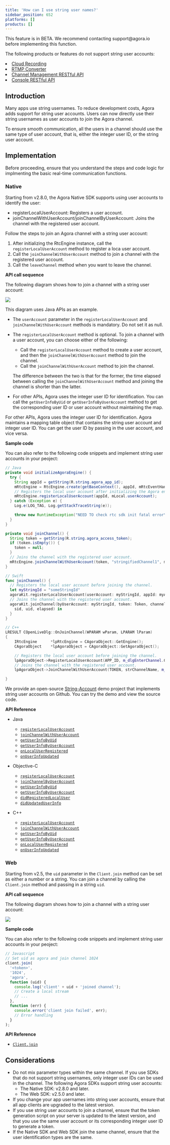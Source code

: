 ```yaml
---
title: 'How can I use string user names?'
sidebar_position: 652
platforms: []
products: []
---
```


<div class="alert warning">
  This feature is in BETA. We recommend contacting support@agora.io before
  implementing this function.
  <p>
    The following products or features do not support string user accounts:
    <li>
      <a href="../../cloud-recording/overview/product-overview">
        Cloud Recording
      </a>
    </li>
    <li>
      <a href="../../interactive-live-streaming/overview/product-overview">
        RTMP Converter
      </a>
    </li>
    <li>
      <a href="../../video-calling/reference/channel-management-rest-api">
        Channel Management RESTful API
      </a>
    </li>
    <li>
      <a href="../../video-calling/reference/agora-console-rest-api">
        Console RESTful API
      </a>
    </li>
  </p>
</div>

## Introduction

Many apps use string usernames. To reduce development costs, Agora adds support for string user accounts. Users can now directly use their string usernames as user accounts to join the Agora channel.

To ensure smooth communication, all the users in a channel should use the same type of user account, that is, either the integer user ID, or the string user account.

## Implementation

Before proceeding, ensure that you understand the steps and code logic for implmenting the basic real-time communication functions.

### Native

Starting from v2.8.0, the Agora Native SDK supports using user accounts to identify the user:

- registerLocalUserAccount: Registers a user account.
- joinChannelWithUserAccount/joinChannelByUserAccount: Joins the channel with the registered user account.

Follow the steps to join an Agora channel with a string user account:

1. After initializing the RtcEngine instance, call the `registerLocalUserAccount` method to register a loca user account.
2. Call the `joinChannelWithUserAccount` method to join a channel with the registered user account.
3. Call the `leaveChannel` method when you want to leave the channel.

**API call sequence**

The following diagram shows how to join a channel with a string user account:

![](https://web-cdn.agora.io/docs-files/1568711868522)

<div class="alert note">This diagram uses Java APIs as an example. </div>

- The `userAccount` parameter in the `registerLocalUserAccount` and `joinChannelWithUserAccount` methods is mandatory. Do not set it as null.
- The `registerLocalUserAccount` method is optional. To join a channel with a user account, you can choose either of the following:

  - Call the `registerLocalUserAccount` method to create a user account, and then the `joinChannelWithUserAccount` method to join the channel.
  - Call the `joinChannelWithUserAccount` method to join the channel.

  The difference between the two is that for the former, the time elapsed between calling the `joinChannelWithUserAccount` method and joining the channel is shorter than the latter.

- For other APIs, Agora uses the integer user ID for identification. You can call the `getUserInfoByUid` or `getUserInfoByUserAccount` method to get the corresponding user ID or user account without maintaining the map.

For other APIs, Agora uses the integer user ID for identification. Agora maintains a mapping table object that contains the string user account and integer user ID. You can get the user ID by passing in the user account, and vice versa.

**Sample code**

You can also refer to the following code snippets and implement string user accounts in your peoject:

```java
// Java
private void initializeAgoraEngine() {
  try {
    String appId = getString(R.string.agora_app_id);
    mRtcEngine = RtcEngine.create(getBaseContext(), appId, mRtcEventHandler);
    // Registers the local user account after initializing the Agora engine and before joining the channel.
    mRtcEngine.registerLocalUserAccount(appId, mLocal.userAccount);
  } catch (Exception e) {
    Log.e(LOG_TAG, Log.getStackTraceString(e));

    throw new RuntimeException("NEED TO check rtc sdk init fatal error\n" + Log.getStackTraceString(e));
  }
}

private void joinChannel() {
  String token = getString(R.string.agora_access_token);
  if (token.isEmpty()) {
    token = null;
  }
  // Joins the channel with the registered user account.
  mRtcEngine.joinChannelWithUserAccount(token, "stringifiedChannel1", mLocal.userAccount);
}
```

```swift
// Swift
func joinChannel() {
  // Registers the local user account before joining the channel.
  let myStringId = "someStringId"
  agoraKit.registerLocalUserAccount(userAccount: myStringId, appId: myAppId)
  // Joins the channel with the registered user account.
  agoraKit.joinChannel(byUserAccount: myStringId, token: Token, channelId: "demoChannel1") {
    sid, uid, elapsed) in
  }
}
```

```cpp
// C++
LRESULT COpenLiveDlg::OnJoinChannel(WPARAM wParam, LPARAM lParam)
{
	IRtcEngine		*lpRtcEngine = CAgoraObject::GetEngine();
	CAgoraObject	*lpAgoraObject = CAgoraObject::GetAgoraObject();

	// Registers the local user account before joining the channel.
	lpAgoraObject->RegisterLocalUserAccount(APP_ID, m_dlgEnterChannel.GetStringUid());
	// Joins the channel with the registered user account.
	lpAgoraObject->JoinChannelWithUserAccount(TOKEN, strChannelName, m_dlgEnterChannel.GetStringUid());

}
```

We provide an open-source [String-Account](https://github.com/AgoraIO/Advanced-Video/tree/dev/backup/String-Account) demo project that implements string user accounts on Github. You can try the demo and view the source code.

**API Reference**

- Java

  - [`registerLocalUserAccount`](./API%20Reference/java/classio_1_1agora_1_1rtc_1_1_rtc_engine.html#aa37ea6307e4d1513c0031084c16c9acb)
  - [`joinChannelWithUserAccount`](./API%20Reference/java/classio_1_1agora_1_1rtc_1_1_rtc_engine.html#a310dbe072dcaec3892c4817cafd0dd88)
  - [`getUserInfoByUid`](./API%20Reference/java/classio_1_1agora_1_1rtc_1_1_rtc_engine.html#a9a787b8d0784e196b08f6d0ae26ea19c)
  - [`getUserInfoByUserAccount`](./API%20Reference/java/classio_1_1agora_1_1rtc_1_1_rtc_engine.html#afd4119e2d9cc360a2b99eef56f74ae22)
  - [`onLocalUserRegistered`](./API%20Reference/java/classio_1_1agora_1_1rtc_1_1_i_rtc_engine_event_handler.html#aca1987909703d84c912e2f1e7f64fb0b)
  - [`onUserInfoUpdated`](./API%20Reference/java/classio_1_1agora_1_1rtc_1_1_i_rtc_engine_event_handler.html#aa3e9ead25f7999272d5700c427b2cb3d)

- Objective-C

  - [`registerLocalUserAccount`](./API%20Reference/oc/Classes/AgoraRtcEngineKit.html#//api/name/registerLocalUserAccount:appId:)
  - [`joinChannelByUserAccount`](./API%20Reference/oc/Classes/AgoraRtcEngineKit.html#//api/name/joinChannelByUserAccount:token:channelId:joinSuccess:)
  - [`getUserInfoByUid`](./API%20Reference/oc/Classes/AgoraRtcEngineKit.html#//api/name/getUserInfoByUid:withError:)
  - [`getUserInfoByUserAccount`](./API%20Reference/oc/Classes/AgoraRtcEngineKit.html#//api/name/getUserInfoByUserAccount:withError:)
  - [`didRegisteredLocalUser`](./API%20Reference/oc/Protocols/AgoraRtcEngineDelegate.html#//api/name/rtcEngine:didRegisteredLocalUser:withUid:)
  - [`didUpdatedUserInfo`](./API%20Reference/oc/Protocols/AgoraRtcEngineDelegate.html#//api/name/rtcEngine:didUpdatedUserInfo:withUid:)

- C++

  - [`registerLocalUserAccount`](./API%20Reference/cpp/classagora_1_1rtc_1_1_i_rtc_engine.html#a0d44b74ced4005ee86353c13186f870d)
  - [`joinChannelWithUserAccount`](./API%20Reference/cpp/classagora_1_1rtc_1_1_i_rtc_engine.html#a14f8c308c6c57c55653552b939a8527a)
  - [`getUserInfoByUid`](./API%20Reference/cpp/classagora_1_1rtc_1_1_i_rtc_engine.html#abf4572004e6ceb99ce0ff76a75c69d0b)
  - [`getUserInfoByUserAccount`](./API%20Reference/cpp/classagora_1_1rtc_1_1_i_rtc_engine.html#a4f75984d3c5de5f6e3e4d8bd81e3b409)
  - [`onLocalUserRegistered`](./API%20Reference/cpp/classagora_1_1rtc_1_1_i_rtc_engine_event_handler.html#a919404869f86412e1945c730e5219b20)
  - [`onUserInfoUpdated`](./API%20Reference/cpp/classagora_1_1rtc_1_1_i_rtc_engine_event_handler.html#ad086cc4d8e5555cc75a0ab264c16d5ff)

### Web

Starting from v2.5, the `uid` parameter in the `Client.join` method can be set as either a number or a string. You can join a channel by calling the `Client.join` method and passing in a string `uid`.

**API call sequence**

The following diagram shows how to join a channel with a string user account:

![](https://web-cdn.agora.io/docs-files/1568875442230)

**Sample code**

You can also refer to the following code snippets and implement string user accounts in your peoject:

```javascript
// Javascript
// Set uid as agora and join channel 1024
client.join(
  '<token>',
  '1024',
  'agora',
  function (uid) {
    console.log('client' + uid + 'joined channel');
    // Create a local stream
    // ...
  },
  function (err) {
    console.error('client join failed', err);
    // Error handling
  }
);
```

**API Reference**

- [`Client.join`](./API%20Reference/web/interfaces/agorartc.client.html#join)

## Considerations

- Do not mix parameter types within the same channel. If you use SDKs that do not support string usernames, only integer user IDs can be used in the channel. The following Agora SDKs support string user accounts:
  - The Native SDK: v2.8.0 and later.
  - The Web SDK: v2.5.0 and later.
- If you change your app usernames into string user accounts, ensure that all app clients are upgraded to the latest version.
- If you use string user accounts to join a channel, ensure that the token generation script on your server is updated to the latest version, and that you use the same user account or its corresponding integer user ID to generate a token.
- If the Native SDK and Web SDK join the same channel, ensure that the user identification types are the same.
